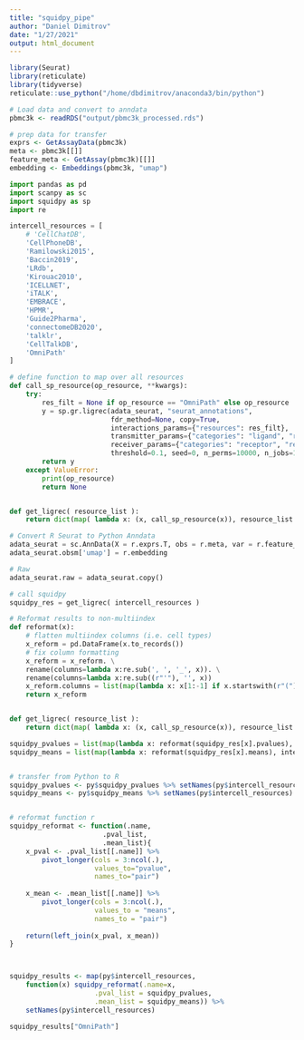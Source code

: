 ```yaml
---
title: "squidpy_pipe"
author: "Daniel Dimitrov"
date: "1/27/2021"
output: html_document
---
```


```r
library(Seurat)
library(reticulate)
library(tidyverse)
reticulate::use_python("/home/dbdimitrov/anaconda3/bin/python")

# Load data and convert to anndata
pbmc3k <- readRDS("output/pbmc3k_processed.rds")

# prep data for transfer
exprs <- GetAssayData(pbmc3k)
meta <- pbmc3k[[]]
feature_meta <- GetAssay(pbmc3k)[[]]
embedding <- Embeddings(pbmc3k, "umap")


```


```python
import pandas as pd
import scanpy as sc
import squidpy as sp
import re
```


```python

intercell_resources = [
    # 'CellChatDB',
    'CellPhoneDB',
    'Ramilowski2015',
    'Baccin2019',
    'LRdb',
    'Kirouac2010',
    'ICELLNET',
    'iTALK',
    'EMBRACE',
    'HPMR',
    'Guide2Pharma',
    'connectomeDB2020',
    'talklr',
    'CellTalkDB',
    'OmniPath'
]

# define function to map over all resources
def call_sp_resource(op_resource, **kwargs):
    try:
        res_filt = None if op_resource == "OmniPath" else op_resource
        y = sp.gr.ligrec(adata_seurat, "seurat_annotations",
                         fdr_method=None, copy=True,
                         interactions_params={"resources": res_filt},
                         transmitter_params={"categories": "ligand", "resources": res_filt},
                         receiver_params={"categories": "receptor", "resources": res_filt},
                         threshold=0.1, seed=0, n_perms=10000, n_jobs=1)
        return y
    except ValueError:
        print(op_resource)
        return None


def get_ligrec( resource_list ):
    return dict(map( lambda x: (x, call_sp_resource(x)), resource_list ))


```

```python

# Convert R Seurat to Python Anndata
adata_seurat = sc.AnnData(X = r.exprs.T, obs = r.meta, var = r.feature_meta)
adata_seurat.obsm['umap'] = r.embedding

# Raw
adata_seurat.raw = adata_seurat.copy()

# call squidpy
squidpy_res = get_ligrec( intercell_resources )
```

```python

# Reformat results to non-multiindex
def reformat(x):
    # flatten multiindex columns (i.e. cell types)
    x_reform = pd.DataFrame(x.to_records())
    # fix column formatting
    x_reform = x_reform. \
    rename(columns=lambda x:re.sub(', ', '_', x)). \
    rename(columns=lambda x:re.sub((r"'"), '', x))
    x_reform.columns = list(map(lambda x: x[1:-1] if x.startswith(r"(") else x, x_reform.columns))
    return x_reform


def get_ligrec( resource_list ):
    return dict(map( lambda x: (x, call_sp_resource(x)), resource_list ))

squidpy_pvalues = list(map(lambda x: reformat(squidpy_res[x].pvalues), intercell_resources))
squidpy_means = list(map(lambda x: reformat(squidpy_res[x].means), intercell_resources))



```





```r
# transfer from Python to R
squidpy_pvalues <- py$squidpy_pvalues %>% setNames(py$intercell_resources)
squidpy_means <- py$squidpy_means %>% setNames(py$intercell_resources)


# reformat function r
squidpy_reformat <- function(.name,
                       .pval_list,
                       .mean_list){
    x_pval <- .pval_list[[.name]] %>%
        pivot_longer(cols = 3:ncol(.),
                     values_to="pvalue",
                     names_to="pair")
    
    x_mean <- .mean_list[[.name]] %>%
        pivot_longer(cols = 3:ncol(.),
                     values_to = "means",
                     names_to = "pair")
    
    return(left_join(x_pval, x_mean))
}



squidpy_results <- map(py$intercell_resources,
    function(x) squidpy_reformat(.name=x,
                     .pval_list = squidpy_pvalues,
                     .mean_list = squidpy_means)) %>%
    setNames(py$intercell_resources)

squidpy_results["OmniPath"]

```
